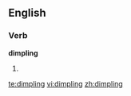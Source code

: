 
==English==

===Verb===
'''dimpling'''

# {{present participle of|[[dimple]]}}

[[te:dimpling]]
[[vi:dimpling]]
[[zh:dimpling]]